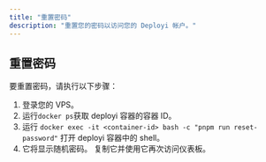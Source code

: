```yaml
---
title: "重置密码"
description: "重置您的密码以访问您的 Deployi 帐户。"
---
```


## 重置密码

要重置密码，请执行以下步骤：

1. 登录您的 VPS。
2. 运行`docker ps`获取 deployi 容器的容器 ID。
3. 运行 `docker exec -it <container-id> bash -c "pnpm run reset-password"` 打开 deployi 容器中的 shell。
4. 它将显示随机密码。 复制它并使用它再次访问仪表板。
